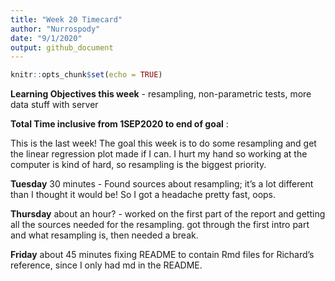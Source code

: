 ```yaml
---
title: "Week 20 Timecard"
author: "Nurrospody"
date: "9/1/2020"
output: github_document
---
```


```r
knitr::opts_chunk$set(echo = TRUE)
```

**Learning Objectives this week** - resampling, non-parametric tests, more data stuff with server

**Total Time inclusive from 1SEP2020 to end of goal** : 

This is the last week!  The goal this week is to do some resampling and get the linear regression plot made if I can.  I hurt my hand so working at the computer is kind of hard, so resampling is the biggest priority.  

**Tuesday** 30 minutes - Found sources about resampling; it's a lot different than I thought it would be!  So I got a headache pretty fast, oops.  

**Thursday** about an hour? - worked on the first part of the report and getting all the sources needed for the resampling.  got through the first intro part and what resampling is, then needed a break.  

**Friday** about 45 minutes fixing README to contain Rmd files for Richard's reference, since I only had md in the README.  